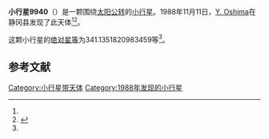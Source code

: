 {{Infobox planet
| bgcolour = #FFFFC0
| name = 9940
| symbol = 
| image = 
| caption = 
| discovery = yes
| discovery_ref = 
| discoverer = [[Y._Oshima|Y. Oshima]]
| discovery_site = [[静冈县|静冈县]] 
| discovered = 1988年11月11日
| designations = yes
| mp_name = 
| named_after = 
| alt_names = 1988 VM3/ 1978 NV4
| mp_category = [[主带小行星|主带小行星]]
| orbit_ref = <ref name="a">[http://ssd.jpl.nasa.gov/sbdb.cgi?sstr=9940 9940] {{Wayback|url=http://ssd.jpl.nasa.gov/sbdb.cgi?sstr=9940 |date=20210717071603 }}，小行星數據庫瀏覽器（JPL Small-Body Database Browser）－[[美国国家航空航天局|美国国家航空航天局]]喷气推进实验室</ref>
| epoch = 2456400.5 (2013年4月18日更新)
| aphelion = {{convert|2.540131390494889|AU|km|3|abbr=on|lk=out}}
| perihelion = {{convert|1.803189248585493|AU|km|3|abbr=on}}
| semimajor = {{convert|2.171660319540191|AU|km|3|abbr=on}}
| eccentricity = 0.169672516
| period = 1168.923988 [[日|日]]<br />3.2[[儒略年|儒略年]]
| avg_speed = 
| inclination = 2.211572199446905
| asc_node = 357.6378925882445
| mean_anomaly = 
| arg_peri = 341.1351820983459
| satellites = 
| physical_characteristics = yes
| dimensions = 
| mass = 
| density = 
| surface_grav = 
| escape_velocity = 
| sidereal_day = 
| axial_tilt = 
| pole_ecliptic_lat = 
| pole_ecliptic_lon = 
| albedo = 
| temperatures= 
| temp_name1 = 
| mean_temp_1 = 
| max_temp_1 = 
| temp_name2 = 
| max_temp_2 = 
| spectral_type = 
| abs_magnitude = 341.1351820983459
}}

'''小行星9940'''（{{lang-en|9940}}）是一颗围绕[[太阳|太阳]][[公转|公转]]的[[小行星|小行星]]。1988年11月11日，[[Y._Oshima|Y. Oshima]]在静冈县发现了此天体<ref name="a" /><ref>{{cite news|title=小行星列表|url=http://cfa-www.harvard.edu/iau/lists/NumberedMPs.txt|accessdate=2013-07-08|newspaper=哈佛大学|archive-date=2008-05-17|archive-url=https://web.archive.org/web/20080517010638/http://cfa-www.harvard.edu/iau/lists/NumberedMPs.txt|dead-url=no}}</ref>。

这颗小行星的[[绝对星等|绝对星等]]为341.1351820983459等<ref name="a" />。

==参考文献==
{{reflist}}
{{Minor Planet Number|[[小行星9939|小行星9939]]|[[小行星9941|小行星9941]]}}

{{小天体}}

[[Category:小行星带天体|Category:小行星带天体]]
[[Category:1988年发现的小行星|Category:1988年发现的小行星]]

{{asteroid-stub}}